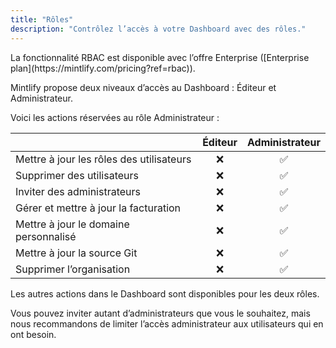 ```yaml
---
title: "Rôles"
description: "Contrôlez l’accès à votre Dashboard avec des rôles."
---
```


<Info>
  La fonctionnalité RBAC est disponible avec l’offre Enterprise ([Enterprise plan](https://mintlify.com/pricing?ref=rbac)).
</Info>

Mintlify propose deux niveaux d’accès au Dashboard : Éditeur et Administrateur.

Voici les actions réservées au rôle Administrateur :

|                         | Éditeur | Administrateur |
| ----------------------- | :-----: | :------------: |
| Mettre à jour les rôles des utilisateurs |   ❌   |  ✅   |
| Supprimer des utilisateurs |   ❌   |  ✅   |
| Inviter des administrateurs |   ❌   |  ✅   |
| Gérer et mettre à jour la facturation |   ❌   |  ✅   |
| Mettre à jour le domaine personnalisé |   ❌   |  ✅   |
| Mettre à jour la source Git |   ❌   |  ✅   |
| Supprimer l’organisation |   ❌   |  ✅   |

Les autres actions dans le Dashboard sont disponibles pour les deux rôles.

Vous pouvez inviter autant d’administrateurs que vous le souhaitez, mais nous recommandons de limiter l’accès administrateur aux utilisateurs qui en ont besoin.
